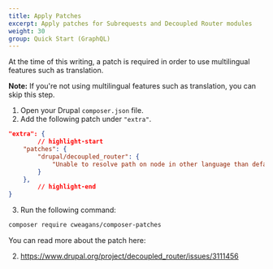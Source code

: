 ```yaml
---
title: Apply Patches
excerpt: Apply patches for Subrequests and Decoupled Router modules
weight: 30
group: Quick Start (GraphQL)
---
```


At the time of this writing, a patch is required in order to use multilingual features such as translation.

<Callout>

**Note:** If you're not using multilingual features such as translation, you can skip this step.

</Callout>

1. Open your Drupal `composer.json` file.
2. Add the following patch under `"extra"`.

```json title=composer.json
"extra": {
		// highlight-start
    "patches": {
        "drupal/decoupled_router": {
            "Unable to resolve path on node in other language than default": "https://www.drupal.org/files/issues/2024-08-05/decouple_router-3111456-resolve-language-issue-63--get-translation-re-rolled-and-good-redirect.patch"
        }
    },
		// highlight-end
}
```

3. Run the following command:

```sh
composer require cweagans/composer-patches
```

You can read more about the patch here:

2. https://www.drupal.org/project/decoupled_router/issues/3111456
